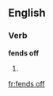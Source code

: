 ==English==

===Verb===
'''fends off'''

# {{third-person singular of|[[fend off]]}}

[[fr:fends off]]